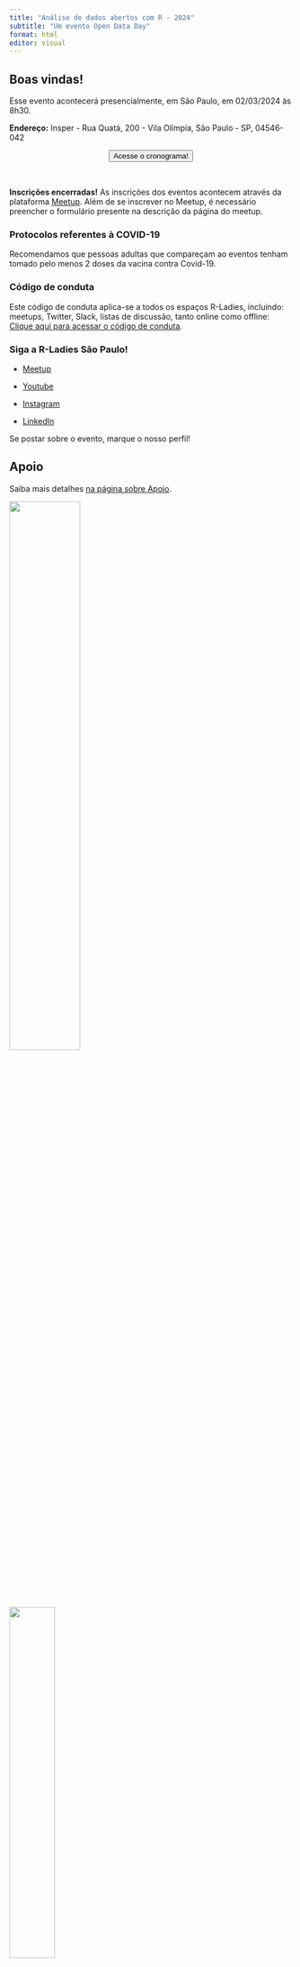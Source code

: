 ```yaml
---
title: "Análise de dados abertos com R - 2024"
subtitle: "Um evento Open Data Day"
format: html
editor: visual
---
```


## Boas vindas!

Esse evento acontecerá presencialmente, em São Paulo, em 02/03/2024 às 8h30.

**Endereço:** Insper - Rua Quatá, 200 - Vila Olímpia, São Paulo - SP, 04546-042

<center><a href='https://r-ladies-sao-paulo.github.io/2024-03-open-data-day/cronograma.html'> <button type="button" class="btn btn-info">Acesse o cronograma!</button></a></center>

<br>

**Inscrições encerradas!** As inscrições dos eventos acontecem através da plataforma [Meetup](https://www.meetup.com/rladies-sao-paulo/events/298936962/). Além de se inscrever no Meetup, é necessário preencher o formulário presente na descrição da página do meetup.

### Protocolos referentes à COVID-19

Recomendamos que pessoas adultas que compareçam ao eventos tenham tomado pelo menos 2 doses da vacina contra Covid-19.

### Código de conduta

Este código de conduta aplica-se a todos os espaços R-Ladies, incluindo: meetups, Twitter, Slack, listas de discussão, tanto online como offline: [Clique aqui para acessar o código de conduta](https://github.com/rladies/.github/blob/master/CODE_OF_CONDUCT.md#portuguese).

### Siga a R-Ladies São Paulo!

-   [Meetup](https://www.meetup.com/rladies-sao-paulo/)

-   [Youtube](https://www.youtube.com/c/RLadiesS%C3%A3oPaulo)

-   [Instagram](https://instagram.com/rladiessaopaulo)

-   [LinkedIn](https://www.linkedin.com/company/94788788/admin/feed/posts/)

Se postar sobre o evento, marque o nosso perfil!

## Apoio

Saiba mais detalhes [na página sobre Apoio](apoio.qmd).

[![](img/INSPER+CCD-LOGO-preto.png){fig-alt="Logo do CCD - Insper" fig-align="center" width="50%"}](https://www.insper.edu.br/pesquisa-e-conhecimento/centro-de-ciencia-de-dados/)

[![](https://ok.org.br/wp-content/themes/okbr/assets/images/logo.svg?v=20231004){fig-alt="Logo da OKBR" fig-align="center" width="40%"}](https://ok.org.br/)

[![](https://basedosdados.github.io/mais/images/bd_minilogo.png){fig-alt="Logo da BD" fig-align="center" width="20%"}](https://basedosdados.org/)
